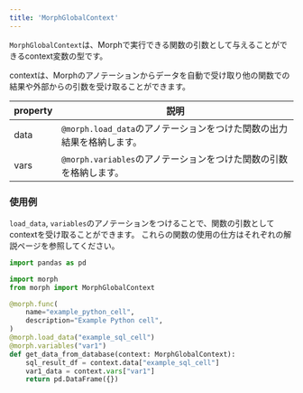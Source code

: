 ```yaml
---
title: 'MorphGlobalContext'
---
```


`MorphGlobalContext`は、Morphで実行できる関数の引数として与えることができるcontext変数の型です。

contextは、Morphのアノテーションからデータを自動で受け取り他の関数での結果や外部からの引数を受け取ることができます。

|property|説明|
|---|---|
|data|`@morph.load_data`のアノテーションをつけた関数の出力結果を格納します。|
|vars|`@morph.variables`のアノテーションをつけた関数の引数を格納します。|

### 使用例

`load_data`, `variables`のアノテーションをつけることで、関数の引数としてcontextを受け取ることができます。
これらの関数の使用の仕方はそれぞれの解説ページを参照してください。

```python
import pandas as pd

import morph
from morph import MorphGlobalContext

@morph.func(
    name="example_python_cell",
    description="Example Python cell",
)
@morph.load_data("example_sql_cell")
@morph.variables("var1")
def get_data_from_database(context: MorphGlobalContext):
	sql_result_df = context.data["example_sql_cell"]
	var1_data = context.vars["var1"]
	return pd.DataFrame({})
```